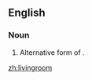 ==English==

===Noun===
{{en-noun}}

# Alternative form of '''{{l|en|living room}}'''.

[[zh:livingroom]]